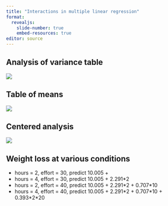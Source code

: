 ```yaml
---
title: "Interactions in multiple linear regression"
format: 
  revealjs:
    slide-number: true
    embed-resources: true
editor: source
---
```

## Analysis of variance table

![](images/exercise-analysis-09.png)

::: notes

:::

## Table of means

![](images/exercise-analysis-13.png)

## Centered analysis

![](images/exercise-analysis-10.png)

::: notes

:::

## Weight loss at various conditions

-   hours = 2, effort = 30, predict 10.005 + 
-   hours = 4, effort = 30, predict 10.005 + 2.291\*2
-   hours = 2, effort = 40, predict 10.005 + 2.291\*2 + 0.707\*10
-   hours = 4, effort = 40, predict 10.005 + 2.291\*2 + 0.707\*10 + 0.393\*2\*20


